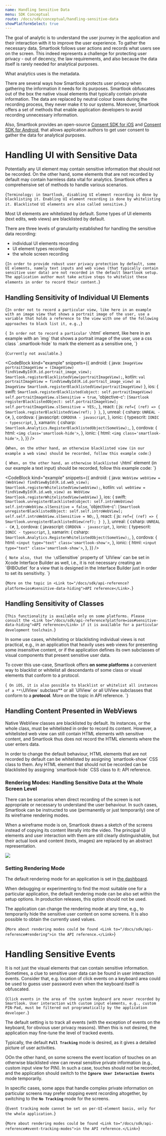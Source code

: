 ```yaml
---
name: Handling Sensitive Data
menu: SDK Conceptual
route: /docs/sdk/conceptual/handling-sensitive-data
showPlatformSelect: true
---
```




<Title>Handling Sensitive Data</Title>

The goal of analytic is to understand the user journey in the application and their interaction with it to improve the user experience. To gather the necessary data, Smartlook follows user actions and records what users see on the screen. This indeed represents a challenge for protecting user privacy - out of decency, the law requirements, and also because the data itself is rarely needed for analytical purposes.

What analytics uses is the metadata.

There are several ways how Smartlook protects user privacy when gathering the information it needs for its purposes. Smartlook obfuscates out of the box the native visual elements that typically contain private information. The data are replaced by neutral colour boxes during the recording process, they never make it to our systems. Moreover, Smartlook offers a set of methods that enable application developers to avoid recording unnecessary information.

Also, Smartlook provides an open-source [Consent SDK for iOS](https://github.com/smartlook/ios-consent-sdk) and [Consent SDK for Android](https://github.com/smartlook/android-consent-sdk), that allows application authors to get user consent to gather the data for analytical purposes.

# Handling UI with Sensitive Data

Potentially any UI element may contain sensitive information that should not be recorded. On the other hand, some elements that are not recorded by default may contain harmless data vital for analytics. Smartlook offers a comprehensive set of methods to handle various scenarios.

<TextBlock kind="note">{`
Terminology: in Smartlook, disabling UI element recording is done by blacklisting it. Enabling UI element recording is done by whitelisting it. Blacklisted UI elements are also called sensitive.
`}</TextBlock>

Most UI elements are whitelisted by default. Some types of UI elements (text edits, web views) are blacklisted by default.

There are three levels of granularity established for handling the sensitive data recording:
- individual UI elements recording
- UI element types recording
- the whole screen recording

<TextBlock kind="important">{`
In order to provide robust user privacy protection by default, some UI elements, namely text inputs and web views (that typically contain sensitive user data) are not recorded in the default Smartlook setup. The application author must take active steps to whitelist these elements in order to record their content.
`}</TextBlock>

## Handling Sensitivity of Individual UI Elements

<TextBlock invisibleOn="cordova,ionic,unity,cocos,flutter">{`
In order not to record a particular view, like here in an example with an image view that shows a portrait image of the user, use a variable that holds a reference to the view with one of the following approaches to black list it, e.g.,
`}</TextBlock>

<TextBlock visibleOn="cordova,ionic">{`
In order not to record a particular \`html\` element, like here in an example with an \`img\` that shows a portrait image of the user, use a css class \`.smartlook-hide\` to mark the element as a sensitive one,
`}</TextBlock>

<TextBlock visibleOn="unity,cocos,flutter">{`
Currently not available.
`}</TextBlock>

<CodeBlock kind="example"
    snippets={{
      android: {
      java: `
ImageView portraitImageView = (ImageView) findViewById(R.id.portrait_image_view);
Smartlook.registerBlacklistedView(portraitImageView);
`,
      kotlin: `
val portraitImageView = findViewById(R.id.portrait_image_view) as ImageView
Smartlook.registerBlacklistedView(portraitImageView)
`
    },
      ios: {
      swift: `
Smartlook.registerBlacklisted(object: self.portraitImageView)
self.portraitImageView.slSensitive = true
      `,
      'objective-c': `
[Smartlook registerBlacklistedObject: self.portraitImageView];
self.portraitImageView.slSensitive = YES;
      `,
    },
    react: {
      js: `
ref={ (ref) => {
    Smartlook.registerBlacklistedView(ref);
  }
}
`,
    },
    unreal: {
      csharp: `
UNREAL - C#
      `,
    },
   cordova: {
      javascript: `
CORDOVA - javascript
    `,
    },
    ionic: {
      typescrit: `
IONIC - typescript
      `,
    },
xamarin: {
      csharp: `
Smartlook.Analytics.RegisterBlacklistedObject(SomeView);
      `,
    },
    cordova: {
      html: `
<img class='smartlook-hide'>
      `,
    },
    ionic: {
      html: `
<img class='smartlook-hide'>
      `,
    },
  }}
/>

<TextBlock invisibleOn="cordova,ionic,unity,cocos,flutter">{`
When, on the other hand, an otherwise blacklisted view (in our example a web view) should be recorded, follow this example code:
`}</TextBlock>

<TextBlock visibleOn="cordova,ionic">{`
When, on the other hand, an otherwise blacklisted \`html\` element (in our example a text input) should be recorded, follow this example code:
`}</TextBlock>

<CodeBlock kind="example"
    snippets={{
      android: {
      java: `
WebView webView = (WebView) findViewById(R.id.web_view);
Smartlook.registerWhitelistedView(webView);
`,
      kotlin: `
val webView = findViewById(R.id.web_view) as WebView
Smartlook.registerWhitelistedView(webView)
`
    },
      ios: {
      swift: `
Smartlook.unregisterBlacklisted(object: self.introWebView)
self.introWebView.slSensitive = false
      `,
      'objective-c': `
[Smartlook unregisterBlacklistedObject: self.self.introWebView];
self.self.introWebView.slSensitive = NO;
      `,
    },
    react: {
      js: `
ref={ (ref) => {
    Smartlook.unregisterBlacklistedView(ref);
  }
}
`,
    },
    unreal: {
      csharp: `
UNREAL - C#
      `,
    },
   cordova: {
      javascript: `
CORDOVA - javascript
    `,
    },
    ionic: {
      typescrit: `
IONIC - typescript
      `,
    },
xamarin: {
      csharp: `
Smartlook.Analytics.RegisterWhitelistedObject(SomeView);
      `,
    },
    cordova: {
      html: `
<input type="text" class='smartlook-show'>
      `,
    },
    ionic: {
      html: `
<input type="text" class='smartlook-show'>
      `,
    },
  }}
/>


<TextBlock kind="note" visibleOn="ios">{`
Note also, that the \`slSensitive\` property of \`UIView\` can be set in Xcode Interface Builder as well, i.e., it is not necessary creating an \`@IBOutlet\` for a view that is designed in the Interface Builder just in order to set its sensitivity.
`}</TextBlock>

<TextBlock>{`
More on the topic in <Link to="/docs/sdk/api-reference?platform=ios#sensitive-data-hiding">API reference</Link>.
`}</TextBlock>

## Handling Sensitivity of Classes

<TextBlock kind="important">{`
This functionality is available only on some platforms. Please consult the <Link to="/docs/sdk/api-reference?platform=ios#sensitive-data-hiding">API reference</Link> if it is available for a particular development toolchain.
`}</TextBlock>

In some use cases, whitelisting or blacklisting individual views is not practical, e.g., in an application that heavily uses web views for presenting some insensitive content, or if the application defines its own subclasses of visual components that present sensitive user data.

To cover this use-case, Smartlook offers **on some platforms** a convenient way to blacklist or whitelist all descendants of some class or visual elements that conform to a protocol.

<TextBlock kind="note" visibleOn="ios">{`
On iOS, it is also possible to blacklist or whitelist all instances of a **\`UIView\` subclass** or all \`UIView\` or all UIView subclasses that conform to a **protocol**. More on the topic in <Link to="/docs/sdk/api-reference?platform=ios#sensitive-data-hiding">API reference</Link>.
`}</TextBlock>

## Handling Content Presented in WebViews

Native WebView classes are blacklisted by default. Its instances, or the whole class, must be whitelisted in order to record its content. However, a whitelisted web view can still contain HTML elements with sensitive content, and Smartlook thus does not record the HTML elements where the user enters data.

<TextBlock>
In order to change the default behaviour, HTML elements that are not recorded by default can be whitelisted by assigning `smartlook-show` CSS class to them. Any HTML element that should not be recorded can be blacklisted by assigning `smartlook-hide` CSS class to it: <Link to="/docs/sdk/api-reference#sensitive-data-hiding">API reference</Link>.
</TextBlock>

### Rendering Modes: Handling Sensitive Data at the Whole Screen Level

There can be scenarios when direct recording of the screen is not appropriate or necessary to understand the user behaviour. In such cases, Smartlook can be instructed to use (permanently or just temporarily) one of its wireframe rendering modes.

When a wireframe mode is on, Smartlook draws a sketch of the screens instead of copying its content literally into the video. The principal UI elements and user interaction with them are still clearly distinguishable, but their actual look and content (texts, images) are replaced by an abstract representation.

<img src={rendering_modes} />

### Setting Rendering Mode

The default rendering mode for an application is set in [the dashboard](https://application.smartlook.com/settings/projects).

When debugging or experimenting to find the most suitable one for a particular application, the default rendering mode can be also set within the setup options. In production releases, this option should not be used.

The application can change the rendering mode at any time, e.g., to temporarily hide the sensitive user content on some screens. It is also possible to obtain the currently used values.

<TextBlock>{`
More about rendering modes could be found <Link to="/docs/sdk/api-reference#rendering">in the API reference.</Link>
`}</TextBlock>

# Handling Sensitive Events

It is not just the visual elements that can contain sensitive information. Sometimes, a clue to sensitive user data can be found in user interaction events. Consider that, e.g. location of click events on a keyboard area could be used to guess user password even when the keyboard itself is obfuscated.

<TextBlock kind="important">{`
Click events in the area of the system keyboard are never recorded by Smartlook. User interaction with custom input elements, e.g., custom PIN-Pad, must be filtered out programatically by the application developer.
`}</TextBlock>

The default setting is to track all events (with the exception of events on the keyboard, for obvious user privacy reasons). When this is not desired, the application may fine-tune the level of tracked events.

Typically, the default **`Full Tracking`** mode is desired, as it gives a detailed picture of user activities.

OOn the other hand, on some screens the event location of touches on an otherwise blacklisted view can reveal sensitive private information (e.g., custom input view for PIN). In such a case, touches should not be recorded, and the application should switch to the **`Ignore User Interaction Events`** mode temporarily.

In specific cases, some apps that handle complex private information on particular screens may prefer stopping event recording altogether, by switching to the **`No Tracking`** mode for the screens.

<TextBlock kind="note">{`
Event tracking mode cannot be set on per-UI-element basis, only for the whole application.
`}</TextBlock>

<TextBlock>{`
More about rendering modes could be found <Link to="/docs/sdk/api-reference#event-tracking-modes">in the API reference.</Link>
`}</TextBlock>
